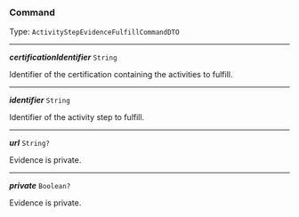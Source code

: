 


### Command

Type: `ActivityStepEvidenceFulfillCommandDTO`

---

***certificationIdentifier*** `String`

Identifier of the certification containing the activities to fulfill.



---

***identifier*** `String`

Identifier of the activity step to fulfill.



---

***url*** `String?`

Evidence is private.



---

***private*** `Boolean?`

Evidence is private.


